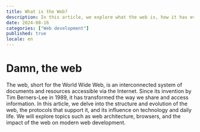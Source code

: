```yaml
---
title: What is the Web?
description: In this article, we explore what the web is, how it has evolved over the years, and its impact on technology and our daily lives. Learn about the basic concepts, the structure of the web, and its importance in today's context.
date: 2024-08-16
categories: ["Web development"]
published: true
locale: en
---
```


# Damn, the web

The web, short for the World Wide Web, is an interconnected system of documents and resources accessible via the Internet. Since its invention by Tim Berners-Lee in 1989, it has transformed the way we share and access information. In this article, we delve into the structure and evolution of the web, the protocols that support it, and its influence on technology and daily life. We will explore topics such as web architecture, browsers, and the impact of the web on modern web development.
